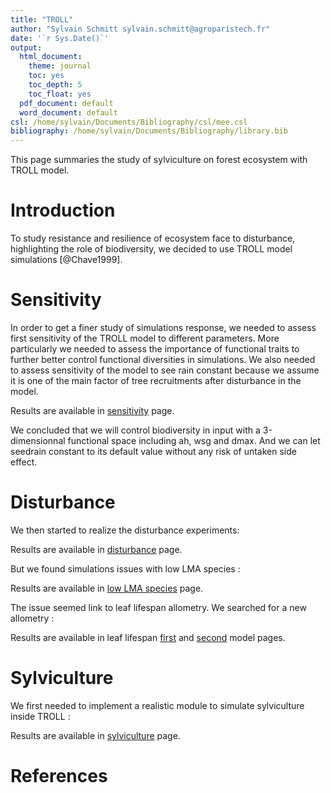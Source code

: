```yaml
---
title: "TROLL"
author: "Sylvain Schmitt sylvain.schmitt@agroparistech.fr"
date: '`r Sys.Date()`'
output:
  html_document:
    theme: journal
    toc: yes
    toc_depth: 5
    toc_float: yes
  pdf_document: default
  word_document: default
csl: /home/sylvain/Documents/Bibliography/csl/mee.csl
bibliography: /home/sylvain/Documents/Bibliography/library.bib
---
```


This page summaries the study of sylviculture on forest ecosystem with TROLL model. 

# Introduction

To study resistance and resilience of ecosystem face to disturbance, highlighting the role of biodiversity, we decided to use TROLL model simulations [@Chave1999]. 

# Sensitivity

In order to get a finer study of simulations response, we needed to assess first sensitivity of the TROLL model to different parameters. More particularly we needed to assess the importance of functional traits to further better control functional diversities in simulations. We also needed to assess sensitivity of the model to see rain constant because we assume it is one of the main factor of tree recruitments after disturbance in the model.

Results are available in [sensitivity](sensitivity.html) page.

We concluded that we will control biodiversity in input with a 3-dimensionnal functional space including ah, wsg and dmax. And we can let seedrain constant to its default value without any risk of untaken side effect.

# Disturbance

We then started to realize the disturbance experiments:

Results are available in [disturbance](disturbance.html) page.

But we found simulations issues with low LMA species :

Results are available in [low LMA species](LMAmin.html) page.

The issue seemed link to leaf lifespan allometry. We searched for a new allometry :

Results are available in leaf lifespan [first](LL2.html) and [second](LL.html) model pages.

# Sylviculture

We first needed to implement a realistic module to simulate sylviculture inside TROLL :

Results are available in [sylviculture](sylviculture.html) page.

# References

